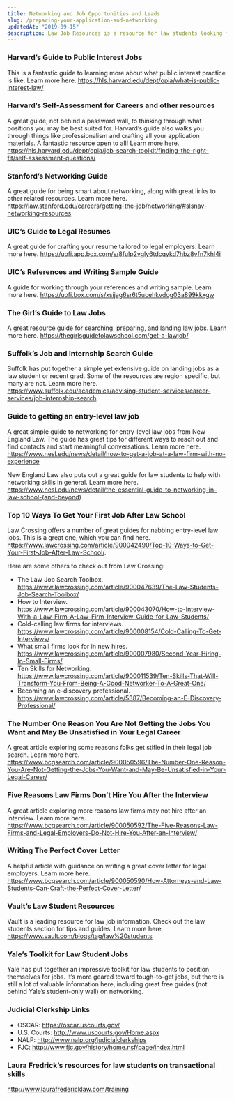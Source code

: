 ```yaml
---
title: Networking and Job Opportunities and Leads
slug: /preparing-your-application-and-networking
updatedAt: "2019-09-15"
description: Law Job Resources is a resource for law students looking for internships or work.
---
```


### Harvard’s Guide to Public Interest Jobs

This is a fantastic guide to learning more about what public interest
practice is like. Learn more here.
https://hls.harvard.edu/dept/opia/what-is-public-interest-law/

### Harvard’s Self-Assessment for Careers and other resources

A great guide, not behind a password wall, to thinking through what positions
you may be best suited for. Harvard’s guide also walks you through things
like professionalism and crafting all your application materials. A fantastic
resource open to all! Learn more here.
https://hls.harvard.edu/dept/opia/job-search-toolkit/finding-the-right-fit/self-assessment-questions/

### Stanford’s Networking Guide

A great guide for being smart about networking, along with great links to
other related resources. Learn more here.
https://law.stanford.edu/careers/getting-the-job/networking/#slsnav-networking-resources

### UIC’s Guide to Legal Resumes

A great guide for crafting your resume tailored to legal employers. Learn
more here. https://uofi.app.box.com/s/8fulp2vgly6tdcqykd7hbz8vfn7khl4i

### UIC’s References and Writing Sample Guide

A guide for working through your references and writing sample. Learn more
here. https://uofi.box.com/s/xsijag6sr6t5ucehkvdog03a899kkxgw

### The Girl’s Guide to Law Jobs

A great resource guide for searching, preparing, and landing law jobs. Learn
more here. https://thegirlsguidetolawschool.com/get-a-lawjob/

### Suffolk’s Job and Internship Search Guide

Suffolk has put together a simple yet extensive guide on landing jobs as a
law student or recent grad. Some of the resources are region specific, but
many are not. Learn more here.
https://www.suffolk.edu/academics/advising-student-services/career-services/job-internship-search

### Guide to getting an entry-level law job

A great simple guide to networking for entry-level law jobs from New England
Law. The guide has great tips for different ways to reach out and find
contacts and start meaningful conversations. Learn more here.
https://www.nesl.edu/news/detail/how-to-get-a-job-at-a-law-firm-with-no-experience

New England Law also puts out a great guide for law students to help with
networking skills in general. Learn more here.
https://www.nesl.edu/news/detail/the-essential-guide-to-networking-in-law-school-(and-beyond)

### Top 10 Ways To Get Your First Job After Law School

Law Crossing offers a number of great guides for nabbing entry-level law
jobs. This is a great one, which you can find here.
https://www.lawcrossing.com/article/900042490/Top-10-Ways-to-Get-Your-First-Job-After-Law-School/.

Here are some others to check out from Law Crossing:

* The Law Job Search Toolbox.
  https://www.lawcrossing.com/article/900047639/The-Law-Students-Job-Search-Toolbox/
* How to Interview.
  https://www.lawcrossing.com/article/900043070/How-to-Interview-With-a-Law-Firm-A-Law-Firm-Interview-Guide-for-Law-Students/
* Cold-calling law firms for interviews.
  https://www.lawcrossing.com/article/900008154/Cold-Calling-To-Get-Interviews/
* What small firms look for in new hires.
  https://www.lawcrossing.com/article/900007980/Second-Year-Hiring-In-Small-Firms/
* Ten Skills for Networking.
  https://www.lawcrossing.com/article/900011539/Ten-Skills-That-Will-Transform-You-From-Being-A-Good-Networker-To-A-Great-One/
* Becoming an e-discovery professional.
  https://www.lawcrossing.com/article/5387/Becoming-an-E-Discovery-Professional/

### The Number One Reason You Are Not Getting the Jobs You Want and May Be Unsatisfied in Your Legal Career

A great article exploring some reasons folks get stifled in their legal job
search. Learn more here.
https://www.bcgsearch.com/article/900050596/The-Number-One-Reason-You-Are-Not-Getting-the-Jobs-You-Want-and-May-Be-Unsatisfied-in-Your-Legal-Career/

### Five Reasons Law Firms Don’t Hire You After the Interview

A great article exploring more reasons law firms may not hire after an
interview. Learn more here.
https://www.bcgsearch.com/article/900050592/The-Five-Reasons-Law-Firms-and-Legal-Employers-Do-Not-Hire-You-After-an-Interview/

### Writing The Perfect Cover Letter

A helpful article with guidance on writing a great cover letter for legal employers. Learn more here. https://www.bcgsearch.com/article/900050590/How-Attorneys-and-Law-Students-Can-Craft-the-Perfect-Cover-Letter/

### Vault’s Law Student Resources

Vault is a leading resource for law job information. Check out the law
students section for tips and guides. Learn more here.
https://www.vault.com/blogs/tag/law%20students

### Yale’s Toolkit for Law Student Jobs

Yale has put together an impressive toolkit for law students to position
themselves for jobs. It’s more geared toward tough-to-get jobs, but there is
still a lot of valuable information here, including great free guides (not
behind Yale’s student-only wall) on networking.

### Judicial Clerkship Links

* OSCAR: https://oscar.uscourts.gov/
* U.S. Courts: http://www.uscourts.gov/Home.aspx
* NALP: http://www.nalp.org/judicialclerkships
* FJC: http://www.fjc.gov/history/home.nsf/page/index.html

### Laura Fredrick’s resources for law students on transactional skills

http://www.laurafredericklaw.com/training


